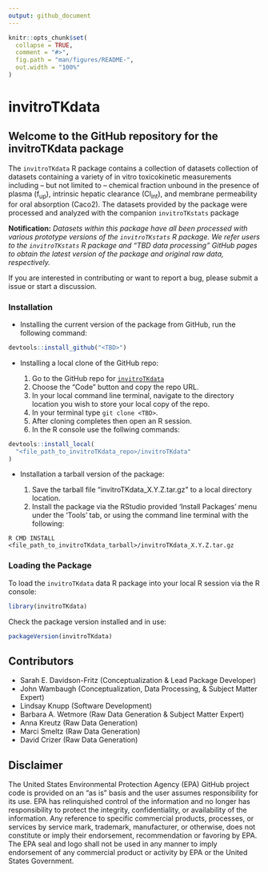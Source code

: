 ```yaml
---
output: github_document
---
```


<!-- README.md is generated from README.Rmd. Please edit that file -->

```r
knitr::opts_chunk$set(
  collapse = TRUE,
  comment = "#>",
  fig.path = "man/figures/README-",
  out.width = "100%"
)
```

# invitroTKdata

<!-- badges: start -->
<!-- badges: end -->

## Welcome to the GitHub repository for the invitroTKdata package

The `invitroTKdata` R package contains a collection of datasets collection of datasets containing a variety of in vitro toxicokinetic measurements including -- but not limited to -- chemical fraction unbound in the presence of plasma (f~up~), intrinsic hepatic clearance (Cl~int~), and membrane permeability for oral absorption (Caco2). The datasets provided by the package were processed and analyzed with the companion `invitroTKstats` package

**Notification:** *Datasets within this package have all been processed with various prototype versions of the `invitroTKstats` R package. We refer users to the `invitroTKstats` R package and "TBD data processing" GitHub pages to obtain the latest version of the package and original raw data, respectively.*

If you are interested in contributing or want to report a bug, please submit a issue or start a discussion.

### Installation

* Installing the current version of the package from GitHub, run the following command:

``` r
devtools::install_github("<TBD>")
```

* Installing a local clone of the GitHub repo:

  1. Go to the GitHub repo for [`invitroTKdata`]("TBD")
  2. Choose the "Code" button and copy the repo URL.
  3. In your local command line terminal, navigate to the directory location you wish to store your local copy of the repo.
  4. In your terminal type `git clone <TBD>`.
  5. After cloning completes then open an R session.
  6. In the R console use the follwing commands:
  
```r
devtools::install_local(
  "<file_path_to_invitroTKdata_repo>/invitroTKdata"
)
```

* Installation a tarball version of the package:

  1. Save the tarball file "invitroTKdata_X.Y.Z.tar.gz" to a local directory location.
  2. Install the package via the RStudio provided 'Install Packages' menu under the 'Tools' tab, or using the command line terminal with the following:
  
```
R CMD INSTALL <file_path_to_invitroTKdata_tarball>/invitroTKdata_X.Y.Z.tar.gz
```

### Loading the Package

To load the `invitroTKdata` data R package into your local R session via the R console:

```r
library(invitroTKdata)
```

Check the package version installed and in use:

```r
packageVersion(invitroTKdata)
```

## Contributors

* Sarah E. Davidson-Fritz (Conceptualization & Lead Package Developer)
* John Wambaugh (Conceptualization, Data Processing, & Subject Matter Expert)
* Lindsay Knupp (Software Development)
* Barbara A. Wetmore (Raw Data Generation & Subject Matter Expert)
* Anna Kreutz (Raw Data Generation)
* Marci Smeltz (Raw Data Generation)
* David Crizer (Raw Data Generation)

## Disclaimer

The United States Environmental Protection Agency (EPA) GitHub project code is provided on an "as is" basis and the user assumes responsibility for its use. EPA has relinquished control of the information and no longer has responsibility to protect the integrity, confidentiality, or availability of the information. Any reference to specific commercial products, processes, or services by service mark, trademark, manufacturer, or otherwise, does not constitute or imply their endorsement, recommendation or favoring by EPA. The EPA seal and logo shall not be used in any manner to imply endorsement of any commercial product or activity by EPA or the United States Government.

